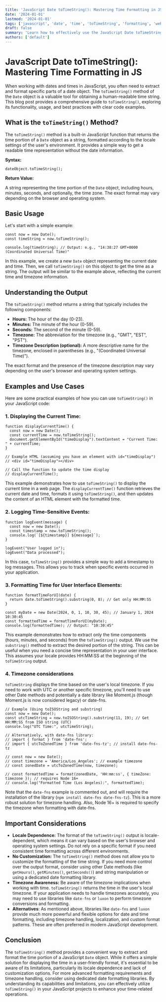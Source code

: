 ```yaml
---
title: 'JavaScript Date toTimeString(): Mastering Time Formatting in JS'
date: '2024-01-01'
lastmod: '2024-01-01'
tags: ['javascript', 'date', 'time', 'toTimeString', 'formatting', 'web development', 'programming']
draft: false
summary: 'Learn how to effectively use the JavaScript Date toTimeString() method to extract and format the time portion of a date object. This comprehensive guide includes examples and explanations to help you master time formatting in JavaScript.'
authors: ['default']
---
```


# JavaScript Date toTimeString(): Mastering Time Formatting in JS

When working with dates and times in JavaScript, you often need to extract and format specific parts of a date object. The `toTimeString()` method of the `Date` object is a valuable tool for obtaining a human-readable time string. This blog post provides a comprehensive guide to `toTimeString()`, exploring its functionality, usage, and best practices with clear code examples.

## What is the `toTimeString()` Method?

The `toTimeString()` method is a built-in JavaScript function that returns the time portion of a `Date` object as a string, formatted according to the locale settings of the user's environment. It provides a simple way to get a readable time representation without the date information.

**Syntax:**

```plaintext
dateObject.toTimeString();
```

**Return Value:**

A string representing the time portion of the `Date` object, including hours, minutes, seconds, and optionally, the time zone. The exact format may vary depending on the browser and operating system.

## Basic Usage

Let's start with a simple example:

```plaintext
const now = new Date();
const timeString = now.toTimeString();

console.log(timeString); // Output: e.g., "14:38:27 GMT+0000 (Coordinated Universal Time)"
```

In this example, we create a new `Date` object representing the current date and time. Then, we call `toTimeString()` on this object to get the time as a string. The output will be similar to the example above, reflecting the current time and timezone information.

## Understanding the Output

The `toTimeString()` method returns a string that typically includes the following components:

- **Hours:** The hour of the day (0-23).
- **Minutes:** The minute of the hour (0-59).
- **Seconds:** The second of the minute (0-59).
- **Timezone:** The abbreviation for the timezone (e.g., "GMT", "EST", "PST").
- **Timezone Description (optional):** A more descriptive name for the timezone, enclosed in parentheses (e.g., "(Coordinated Universal Time)").

The exact format and the presence of the timezone description may vary depending on the user's browser and operating system settings.

## Examples and Use Cases

Here are some practical examples of how you can use `toTimeString()` in your JavaScript code:

### 1. Displaying the Current Time:

```plaintext
function displayCurrentTime() {
  const now = new Date();
  const currentTime = now.toTimeString();
  document.getElementById("timeDisplay").textContent = "Current Time: " + currentTime;
}

// Example HTML (assuming you have an element with id="timeDisplay")
// <div id="timeDisplay"></div>

// Call the function to update the time display
// displayCurrentTime();
```

This example demonstrates how to use `toTimeString()` to display the current time in a web page. The `displayCurrentTime()` function retrieves the current date and time, formats it using `toTimeString()`, and then updates the content of an HTML element with the formatted time.

### 2. Logging Time-Sensitive Events:

```plaintext
function logEvent(message) {
  const now = new Date();
  const timestamp = now.toTimeString();
  console.log(`[${timestamp}] ${message}`);
}

logEvent("User logged in");
logEvent("Data processed");
```

In this case, `toTimeString()` provides a simple way to add a timestamp to log messages. This allows you to track when specific events occurred in your application.

### 3. Formatting Time for User Interface Elements:

```plaintext
function formatTimeForUI(date) {
  return date.toTimeString().substring(0, 8); // Get only HH:MM:SS
}

const myDate = new Date(2024, 0, 1, 10, 30, 45); // January 1, 2024 10:30:45
const formattedTime = formatTimeForUI(myDate);
console.log(formattedTime); // Output: "10:30:45"
```

This example demonstrates how to extract only the time components (hours, minutes, and seconds) from the `toTimeString()` output. We use the `substring()` method to extract the desired portion of the string. This can be useful when you need a concise time representation in your user interface. This assumes your locale provides HH:MM:SS at the beginning of the `toTimeString` output.

### 4. Timezone considerations

`toTimeString` displays the time based on the user's local timezone. If you need to work with UTC or another specific timezone, you'll need to use other Date methods and potentially a date library like Moment.js (though Moment.js is now considered legacy) or date-fns.

```plaintext
// Example (Using toISOString and substring)
const now = new Date();
const utcTimeString = now.toISOString().substring(11, 19); // Get HH:MM:SS from ISO string (UTC)
console.log("UTC Time:", utcTimeString);

// Alternatively, with date-fns library:
// import { format } from 'date-fns';
// import { utcToZonedTime } from 'date-fns-tz'; // install date-fns-tz

// const now = new Date();
// const timezone = 'America/Los_Angeles'; // example timezone
// const zonedDate = utcToZonedTime(now, timezone);

// const formattedTime = format(zonedDate, 'HH:mm:ss', { timeZone: timezone }); // requires Node 16+
// console.log("Formatted Time (Los Angeles):", formattedTime);

```

Note that the `date-fns` example is commented out, and will require the installation of the library (`npm install date-fns date-fns-tz`). This is a more robust solution for timezone handling. Also, Node 16+ is required to specify the timezone when formatting with date-fns.

## Important Considerations

- **Locale Dependence:** The format of the `toTimeString()` output is locale-dependent, which means it can vary based on the user's browser and operating system settings. Do not rely on a specific format if you need consistent time formatting across different environments.
- **No Customization:** The `toTimeString()` method does not allow you to customize the formatting of the time string. If you need more control over the output format, consider using other Date methods (like `getHours()`, `getMinutes()`, `getSeconds()`) and string manipulation or using a dedicated date formatting library.
- **Timezone Awareness:** Be aware of the timezone implications when working with time. `toTimeString()` returns the time in the user's local timezone. If your application needs to handle timezones accurately, you may need to use libraries like `date-fns` or `luxon` to perform timezone conversions and formatting.
- **Alternatives**: As mentioned above, libraries like `date-fns` and `luxon` provide much more powerful and flexible options for date and time formatting, including timezone handling, localization, and custom format patterns. These are often preferred in modern JavaScript development.

## Conclusion

The `toTimeString()` method provides a convenient way to extract and format the time portion of a JavaScript `Date` object. While it offers a simple solution for displaying the time in a user-friendly format, it's essential to be aware of its limitations, particularly its locale dependence and lack of customization options. For more advanced formatting requirements and timezone handling, consider using dedicated date formatting libraries. By understanding its capabilities and limitations, you can effectively utilize `toTimeString()` in your JavaScript projects to enhance your time-related operations.

